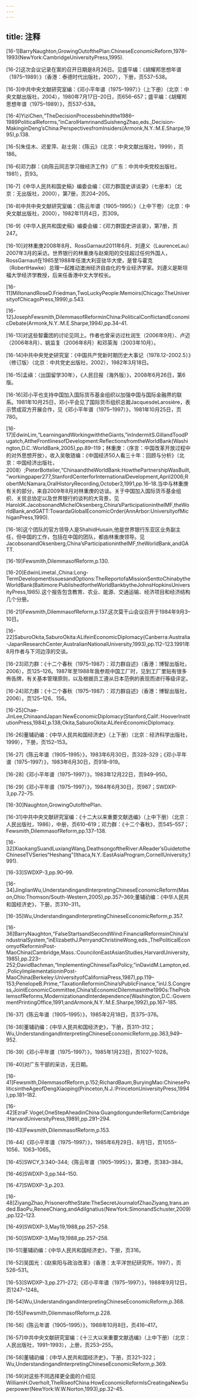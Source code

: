 ```yaml
---
---
---
```

title: 注释
---





[16-1]BarryNaughton,GrowingOutofthePlan:ChineseEconomicReform,1978–1993(NewYork:CambridgeUniversityPress,1995).

[16-2]这次会议记录在案的召开日期是8月26日。见盛平编：《胡耀邦思想年谱（1975–1989）》（香港：泰德时代出版社，2007），下册，页537–538。

[16-3]中共中央文献研究室编：《邓小平年谱（1975–1997）》（上下册）（北京：中央文献出版社，2004），1980年7月17日–20日，页656–657；盛平编：《胡耀邦思想年谱（1975–1989）》，页537–538。

[16-4]YiziChen,“TheDecisionProcessbehindthe1986–1989PoliticalReforms,”inCarolHamrinandSuishengZhao,eds.,Decision-MakinginDeng’sChina:PerspectivesfromInsiders(Armonk,N.Y.:M.E.Sharpe,1995),p.138.

[16-5]朱佳木、迟爱萍、赵士刚：《陈云》（北京：中央文献出版社，1999），页186。

[16-6]邓力群：《向陈云同志学习做经济工作》（广东：中共中央党校出版社，1981），页93。

[16-7]《中华人民共和国史稿》编委会编：《邓力群国史讲谈录》（七册本）（北京：无出版社，2000），第7册，页204–205。

[16-8]中共中央文献研究室编：《陈云年谱（1905–1995）》（上中下卷）（北京：中央文献出版社，2000），1982年11月4日，页309。

[16-9]《中华人民共和国史稿》编委会编：《邓力群国史讲谈录》，第7册，页247。

[16-10]对林重庚2008年8月、RossGarnaut2011年6月、刘遵义（LaurenceLau）2007年3月的采访。世界银行的林重庚与赵紫阳的交往超过任何外国人，RossGarnaut在1985至1988年任澳大利亚驻华大使，是曾与霍克（RobertHawke）总理一起推动澳洲经济自由化的专业经济学家。刘遵义是斯坦福大学经济学教授，后来任香港中文大学校长。

[16-11]MiltonandRoseD.Friedman,TwoLuckyPeople:Memoirs(Chicago:TheUniversityofChicagoPress,1999),p.543.

[16-12]JosephFewsmith,DilemmasofReforminChina:PoliticalConflictandEconomicDebate(Armonk,N.Y.:M.E.Sharpe,1994),pp.34–41.

[16-13]对这些智囊团的讨论见同上。作者也曾采访过杜润生（2006年9月）、卢迈（2006年8月）、姚监复（2006年8月）和邓英淘（2003年10月）。

[16-14]中共中央党史研究室：《中国共产党新时期历史大事记（1978.12–2002.5）》（修订版）（北京：中共党史出版社，2002），1982年3月18日。

[16-15]孟禛：〈出国留学30年〉，《人民日报（海外版）》，2008年6月26日，第6版。

[16-16]邓小平也支持中国加入国际货币基金组织以加强中国与国际金融界的联系。1981年10月25日，邓小平会见了国际货币组织总裁JacquesdeLarosière，表示赞成双方开展合作，见《邓小平年谱（1975–1997）》，1981年10月25日，页780。

[16-17]EdwinLim,“LearningandWorkingwiththeGiants,”inIndermitS.GillandToodPugatch,AttheFrontlinesofDevelopment:ReflectionsfromtheWorldBank(Washington,D.C.:WorldBank,2005),pp.89–119；林重庚：〈序言：中国改革开放过程中的对外思想开放〉，收入吴敬琏编：《中国经济50人看三十年：回顾与分析》（北京：中国经济出版社，2008）;PieterBottelier,“ChinaandtheWorldBank:HowthePartnershipWasBuilt,”workingpaper277,StanfordCenterforInternationalDevelopment,April2006;RobertMcNamara,OralHistoryRecording,October3,1991,pp.16–18.当中与林重庚有关的部分，来自2009年8月对林重庚的访谈。关于中国加入国际货币基金组织、关贸总协定以及世界银行的谈判的大背景，见HaroldK.JacobsonandMichelOksenberg,China’sParticipationintheIMF,theWorldBank,andGATT:TowardaGlobalEconomicOrder(AnnArbor:UniversityofMichiganPress,1990).

[16-18]这个团队的官方领导人是ShahidHusain,他是世界银行东亚区业务副主任，但中国的工作，包括在中国的团队，都由林重庚领导。见JacobsonandOksenberg,China’sParticipationintheIMF,theWorldBank,andGATT.

[16-19]Fewsmith,DilemmasofReform,p.130.

[16-20]EdwinLimetal.,China:Long-TermDevelopmentIssuesandOptions:TheReportofaMissionSenttoChinabytheWorldBank(Baltimore:PublishedfortheWorldBankbytheJohnsHopkinsUniversityPress,1985).这个报告包含教育、农业、能源、交通运输、经济项目和经济结构几个分册。

[16-21]Fewsmith,DilemmasofReform,p.137.这次莫干山会议召开于1984年9月3–10日。

[16-22]SaburoOkita,SaburoOkita:ALifeinEconomicDiplomacy(Canberra:Australia-JapanResearchCenter,AustralianNationalUniversity,1993),pp.112–123.1991年8月作者与下河边淳的交谈。

[16-23]邓力群：《十二个春秋（1975–1987）：邓力群自述》（香港：博智出版社，2006），页125–126。1987年至1988年我参观中国工厂时，见到工厂里贴有很多佈告牌，有关基本管理原则，以及根据员工遵从日本范例的表现而进行等级评定。

[16-24]邓力群：《十二个春秋（1975–1987）：邓力群自述》（香港：博智出版社，2006），页125–126、156。

[16-25]Chae-JinLee,ChinaandJapan:NewEconomicDiplomacy(Stanford,Calif.:HooverInstitutionPress,1984),p.138;Okita,SaburoOkita:ALifeinEconomicDiplomacy.

[16-26]董辅礽编：《中华人民共和国经济史》（上下册）（北京：经济科学出版社，1999），下册，页152–153。

[16-27]《陈云年谱（1905–1995）》，1983年6月30日，页328–329；《邓小平年谱（1975–1997）》，1983年6月30日，页918–919。

[16-28]《邓小平年谱（1975–1997）》，1983年12月22日，页949–950。

[16-29]《邓小平年谱（1975–1997）》，1984年6月30日，页987；SWDXP-3,pp.72–75.

[16-30]Naughton,GrowingOutofthePlan.

[16-31]中共中央文献研究室编：《十二大以来重要文献选编》（上中下册）（北京：人民出版社，1986），中册，页610–619；邓力群：《十二个春秋》，页545–557；Fewsmith,DilemmasofReform,pp.137–138.

[16-32]XiaokangSuandLuxiangWang,DeathsongoftheRiver:AReader’sGuidetotheChineseTVSeries“Heshang”(Ithaca,N.Y.:EastAsiaProgram,CornellUniversity,1991).

[16-33]SWDXP-3,pp.90–99.

[16-34]JinglianWu,UnderstandingandInterpretingChineseEconomicReform(Mason,Ohio:Thomson/South-Western,2005),pp.357–369;董辅礽编：《中华人民共和国经济史》，下册，页310–311。

[16-35]Wu,UnderstandingandInterpretingChineseEconomicReform,p.357.

[16-36]BarryNaughton,“FalseStartsandSecondWind:FinancialReformsinChina’sIndustrialSystem,”inElizabethJ.PerryandChristineWong,eds.,ThePoliticalEconomyofReforminPost-MaoChina(Cambridge,Mass.:CouncilonEastAsianStudies,HarvardUniversity,1985),pp.223–252;DavidBachman,“ImplementingChineseTaxPolicy,”inDavidM.Lampton,ed.,PolicyImplementationinPost-MaoChina(Berkeley:UniversityofCaliforniaPress,1987),pp.119–153;PenelopeB.Prime,“TaxationReforminChina’sPublicFinance,”inU.S.Congress,JointEconomicCommittee,China’sEconomicDilemmasinthe1990s:TheProblemsofReforms,ModernizationandInterdependence(Washington,D.C.:GovernmentPrintingOffice,1991;andArmonk,N.Y.:M.E.Sharpe,1992),pp.167–185.

[16-37]《陈云年谱（1905–1995）》，1985年2月18日，页375–376。

[16-38]董辅礽编：《中华人民共和国经济史》，下册，页311–312；Wu,UnderstandingandInterpretingChineseEconomicReform,pp.363,949–952.

[16-39]《邓小平年谱（1975–1997）》，1985年1月23日，页1027–1028。

[16-40]对广东干部的采访，无日期。

[16-41]Fewsmith,DilemmasofReform,p.152;RichardBaum,BuryingMao:ChinesePoliticsintheAgeofDengXiaoping(Princeton,N.J.:PrincetonUniversityPress,1994),pp.181–182.

[16-42]EzraF.Vogel,OneStepAheadinChina:GuangdongunderReform(Cambridge:HarvardUniversityPress,1989),pp.291–294.

[16-43]Fewsmith,DilemmasofReform,p.153.

[16-44]《邓小平年谱（1975–1997）》，1985年6月29日、8月1日，页1055–1056、1063–1065。

[16-45]SWCY,3:340–344;《陈云年谱（1905–1995）》，第3卷，页383–384。

[16-46]SWDXP-3,pp.144–150.

[16-47]SWDXP-3,p.203.

[16-48]ZiyangZhao,PrisoneroftheState:TheSecretJournalofZhaoZiyang,trans.anded.BaoPu,ReneeChiang,andAdiIgnatius(NewYork:SimonandSchuster,2009),pp.122–123.

[16-49]SWDXP-3,May19,1988,pp.257–258.

[16-50]SWDXP-3,May19,1988,pp.257–258.

[16-51]董辅礽编：《中华人民共和国经济史》，下册，页316。

[16-52]吴国光：《赵紫阳与政治改革》（香港：太平洋世纪研究所，1997），页526–531。

[16-53]SWDXP-3,pp.271–272;《邓小平年谱（1975–1997）》，1988年9月12日，页1247–1248。

[16-54]Wu,UnderstandingandInterpretingChineseEconomicReform,p.368.

[16-55]Fewsmith,DilemmasofReform,p.228.

[16-56]《陈云年谱（1905–1995）》，1988年10月8日，页416–417。

[16-57]中共中央文献研究室编：《十三大以来重要文献选编》（上中下册）（北京：人民出版社，1991–1993），上册，页253–255。

[16-58]董辅礽编：《中华人民共和国经济史》，下册，页321–322；Wu,UnderstandingandInterpretingChineseEconomicReform,p.369.

[16-59]对这些不同选择更全面的介绍见WilliamH.Overholt,TheRiseofChina:HowEconomicReformIsCreatingaNewSuperpower(NewYork:W.W.Norton,1993),pp.32–45.